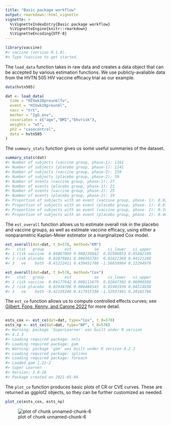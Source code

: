 ```yaml
---
title: "Basic package workflow"
output: rmarkdown::html_vignette
vignette: >
  %\VignetteIndexEntry{Basic package workflow}
  %\VignetteEngine{knitr::rmarkdown}
  %\VignetteEncoding{UTF-8}
---
```


``` r
library(vaccine)
#> vaccine (version 0.1.0).
#> Type ?vaccine to get started.
```

The `load_data` function takes in raw data and creates a data object that can be accepted by various estimation functions. We use publicly-avaliable data from the HVTN 505 HIV vaccine efficacy trial as our example.

``` r
data(hvtn505)

dat <- load_data(
  time = "HIVwk28preunblfu",
  event = "HIVwk28preunbl",
  vacc = "trt",
  marker = "IgG_env",
  covariates = c("age","BMI","bhvrisk"),
  weights = "wt",
  ph2 = "casecontrol",
  data = hvtn505
)
```

The `summary_stats` function gives us some useful summaries of the dataset.

``` r
summary_stats(dat)
#> Number of subjects (vaccine group, phase-1): 1161
#> Number of subjects (placebo group, phase-1): 1141
#> Number of subjects (vaccine group, phase-2): 150
#> Number of subjects (placebo group, phase-2): 39
#> Number of events (vaccine group, phase-1): 27
#> Number of events (placebo group, phase-1): 21
#> Number of events (vaccine group, phase-2): 25
#> Number of events (placebo group, phase-2): 19
#> Proportion of subjects with an event (vaccine group, phase- 1): 0.02326
#> Proportion of subjects with an event (placebo group, phase- 1): 0.0184
#> Proportion of subjects with an event (vaccine group, phase- 2): 0.16667
#> Proportion of subjects with an event (placebo group, phase- 2): 0.48718
```

The `est_overall` function allows us to estimate overall risk in the placebo and vaccine groups, as well as estimate vaccine efficacy, using either a nonparametric Kaplan-Meier estimator or a marginalized Cox model.

``` r
est_overall(dat=dat, t_0=578, method="KM")
#>   stat   group         est          se    ci_lower   ci_upper
#> 1 risk vaccine  0.04067009 0.008230842  0.02506853 0.05602199
#> 2 risk placebo  0.02879861 0.006563785  0.01622360 0.04121288
#> 3   ve    both -0.41222411 0.430451788 -1.56659984 0.22294979

est_overall(dat=dat, t_0=578, method="Cox")
#>   stat   group         est          se    ci_lower   ci_upper
#> 1 risk vaccine  0.04177642 0.008111679  0.02847302 0.06090588
#> 2 risk placebo  0.02938706 0.006486545  0.01901930 0.04514638
#> 3   ve    both -0.42159246 0.417915188 -1.52937491 0.20101796
```

The `est_ce` function allows us to compute controlled effects curves; see [Gilbert, Fong, Kenny, and Carone 2022](https://academic.oup.com/biostatistics/advance-article/doi/10.1093/biostatistics/kxac24/6644798) for more detail.

``` r

ests_cox <- est_ce(dat=dat, type="Cox", t_0=578)
ests_np <- est_ce(dat=dat, type="NP", t_0=578)
#> Warning: package 'SuperLearner' was built under R version
#> 4.2.3
#> Loading required package: nnls
#> Loading required package: gam
#> Warning: package 'gam' was built under R version 4.2.3
#> Loading required package: splines
#> Loading required package: foreach
#> Loaded gam 1.22-2
#> Super Learner
#> Version: 2.0-28
#> Package created on 2021-05-04
```

The `plot_ce` function produces basic plots of CR or CVE curves. These are returned as ggplot2 objects, so they can be further customized as needed.

``` r
plot_ce(ests_cox, ests_np)
```

![plot of chunk unnamed-chunk-6](unnamed-chunk-6-1.png)
